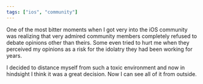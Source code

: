 ```yaml
---
tags: ["ios", "community"]
---
```

One of the most bitter moments when I got very into the iOS community was realizing  that very admired community members completely refused to debate opinions other than theirs. Some even tried to hurt me when they perceived my opinions as a risk for the idolatry they had been working for years.

I decided to distance myself from such a toxic environment and now in hindsight I think it was a great decision. Now I can see all of it from outside.